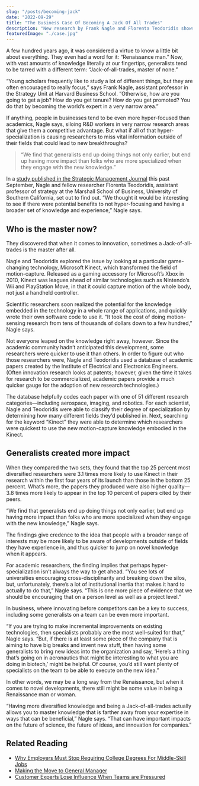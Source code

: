 ```yaml
---
slug: "/posts/becoming-jack"
date: "2022-09-29"
title: "The Business Case Of Becoming A Jack Of All Trades"
description: "New research by Frank Nagle and Florenta Teodoridis shows that a jack-of-all-trades may be better equipped than a specialist to jump on novel knowledge."
featuredImage: "./case.jpg"
---
```


A few hundred years ago, it was considered a virtue to know a little bit about everything. They even had a word for it: “Renaissance man.” Now, with vast amounts of knowledge literally at our fingertips, generalists tend to be tarred with a different term: “Jack-of-all-trades, master of none.”

“Young scholars frequently like to study a lot of different things, but they are often encouraged to really focus,” says Frank Nagle, assistant professor in the Strategy Unit at Harvard Business School. “Otherwise, how are you going to get a job? How do you get tenure? How do you get promoted? You do that by becoming the world’s expert in a very narrow area.”

If anything, people in businesses tend to be even more hyper-focused than academics, Nagle says, siloing R&D workers in very narrow research areas that give them a competitive advantage. But what if all of that hyper-specialization is causing researchers to miss vital information outside of their fields that could lead to new breakthroughs?

> “We find that generalists end up doing things not only earlier, but end up having more impact than folks who are more specialized when they engage with the new knowledge.”

In a [study published in the Strategic Management Journal](https://onlinelibrary.wiley.com/doi/abs/10.1002/smj.3091) this past September, Nagle and fellow researcher Florenta Teodoridis, assistant professor of strategy at the Marshall School of Business, University of Southern California, set out to find out. “We thought it would be interesting to see if there were potential benefits to not hyper-focusing and having a broader set of knowledge and experience,” Nagle says.

Who is the master now?
----------------------

They discovered that when it comes to innovation, sometimes a Jack-of-all-trades is the master after all.

Nagle and Teodoridis explored the issue by looking at a particular game-changing technology, Microsoft Kinect, which transformed the field of motion-capture. Released as a gaming accessory for Microsoft’s Xbox in 2010, Kinect was leagues ahead of similar technologies such as Nintendo’s Wii and PlayStation Move, in that it could capture motion of the whole body, not just a handheld controller.

Scientific researchers soon realized the potential for the knowledge embedded in the technology in a whole range of applications, and quickly wrote their own software code to use it. “It took the cost of doing motion-sensing research from tens of thousands of dollars down to a few hundred,” Nagle says.

Not everyone leaped on the knowledge right away, however. Since the academic community hadn’t anticipated this development, some researchers were quicker to use it than others. In order to figure out who those researchers were, Nagle and Teodoridis used a database of academic papers created by the Institute of Electrical and Electronics Engineers. (Often innovation research looks at patents; however, given the time it takes for research to be commercialized, academic papers provide a much quicker gauge for the adoption of new research technologies.)

The database helpfully codes each paper with one of 51 different research categories—including aerospace, imaging, and robotics. For each scientist, Nagle and Teodoridis were able to classify their degree of specialization by determining how many different fields they’d published in. Next, searching for the keyword “Kinect” they were able to determine which researchers were quickest to use the new motion-capture knowledge embodied in the Kinect.

Generalists created more impact
-------------------------------

When they compared the two sets, they found that the top 25 percent most diversified researchers were 3.1 times more likely to use Kinect in their research within the first four years of its launch than those in the bottom 25 percent. What’s more, the papers they produced were also higher quality—3.8 times more likely to appear in the top 10 percent of papers cited by their peers.

“We find that generalists end up doing things not only earlier, but end up having more impact than folks who are more specialized when they engage with the new knowledge,” Nagle says.

The findings give credence to the idea that people with a broader range of interests may be more likely to be aware of developments outside of fields they have experience in, and thus quicker to jump on novel knowledge when it appears.

For academic researchers, the finding implies that perhaps hyper-specialization isn’t always the way to get ahead. “You see lots of universities encouraging cross-disciplinarity and breaking down the silos, but, unfortunately, there’s a lot of institutional inertia that makes it hard to actually to do that,” Nagle says. “This is one more piece of evidence that we should be encouraging that on a person level as well as a project level.”

In business, where innovating before competitors can be a key to success, including some generalists on a team can be even more important.

“If you are trying to make incremental improvements on existing technologies, then specialists probably are the most well-suited for that,” Nagle says. “But, if there is at least some piece of the company that is aiming to have big breaks and invent new stuff, then having some generalists to bring new ideas into the organization and say, ‘Here’s a thing that’s going on in aeronautics that might be interesting to what you are doing in biotech,’ might be helpful. Of course, you’d still want plenty of specialists on the team to be able to execute on the new idea.”

In other words, we may be a long way from the Renaissance, but when it comes to novel developments, there still might be some value in being a Renaissance man or woman.

“Having more diversified knowledge and being a Jack-of-all-trades actually allows you to master knowledge that is farther away from your expertise in ways that can be beneficial,” Nagle says. “That can have important impacts on the future of science, the future of ideas, and innovation for companies.”


Related Reading
---------------

*   [Why Employers Must Stop Requiring College Degrees For Middle-Skill Jobs](https://hbswk.hbs.edu/item/why-employers-must-stop-requiring-college-degrees-for-middle-skill-jobs)
*   [Making the Move to General Manager](https://hbswk.hbs.edu/item/making-the-move-to-general-manager)
*   [Customer Experts Lose Influence When Teams are Pressured](https://hbswk.hbs.edu/item/customer-experts-lose-influence-when-teams-are-pressured)

